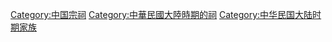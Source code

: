 [[Category:中国宗祠|Category:中国宗祠]]
[[Category:中華民國大陸時期的祠|Category:中華民國大陸時期的祠]]
[[Category:中华民国大陆时期家族|Category:中华民国大陆时期家族]]